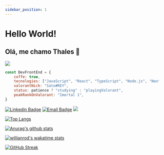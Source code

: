 ```yaml
---
sidebar_position: 1
---
```



# Hello World!
## Olá, me chamo Thales 👋

<img src={img}/>


```js
const DevFrontEnd = {
    coffe: true,
    tecnologies: ["JavaScript", "React", "TypeScript", "Node.js", "Next.js", "Python", "CSS", "SASS"],
    valorantNick: "Sato#REY",
    status: patience ? "studying" : "playingValorant",
    peakRankOnValorant: "Imortal 1",
}
```

[![Linkedin Badge](https://img.shields.io/badge/-Thales%20Sato-282A36?style=for-the-badge&logo=Linkedin&logoColor=DD6387&link=https://www.linkedin.com/in/thalessato/)](https://www.linkedin.com/in/thalessato/) 
[![Email Badge](https://img.shields.io/badge/-thalesms2@outlook.com-282A36?style=for-the-badge&logo=Gmail&logoColor=DD6387&link=mailto:thalesms2@outlook.com)](mailto:thalesms2@outlook.com)
![](https://komarev.com/ghpvc/?username=thalesms2&style=for-the-badge&color=DD6387)


[![Top Langs](https://github-readme-stats.vercel.app/api/top-langs/?username=thalesms2&layout=compact&theme=dracula&locale=pt-br)](https://github.com/thalesms2/github-readme-stats)

[![Anurag's github stats](https://github-readme-stats.vercel.app/api?username=thalesms2&hide=issues,prs&show_icons=true&theme=dracula&count_private=true&locale=pt-br&custom_title=Estatísticas%20do%20Github%20de%20Thales)](https://github.com/anuraghazra/github-readme-stats)

[![willianrod's wakatime stats](https://github-readme-stats.vercel.app/api/wakatime?username=thalesms2&theme=dracula&locale=pt-br&hide_progress=true&custom_title=Estatisticas%20Dessa%20Semana%20Wakatime)](https://github.com/anuraghazra/github-readme-stats)

[![GitHub Streak](http://github-readme-streak-stats.herokuapp.com?user=thalesms2&theme=dracula&date_format=j%20M%5B%20Y%5D)](https://git.io/streak-stats)
